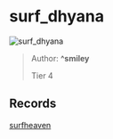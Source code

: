 
# surf_dhyana

![surf_dhyana](https://raw.githubusercontent.com/Sayt123/SurfMapPics/Maps-and-bonuses/csgo/surf_dhyana.jpg)

> Author: **^smiley**
>
> Tier 4

## Records

[surfheaven](https://surfheaven.eu/map/surf_dhyana)
